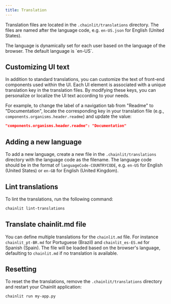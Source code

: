 ```yaml
---
title: Translation
---
```


Translation files are located in the `.chainlit/translations` directory. The files are named after the language code, e.g. `en-US.json` for English (United States).

<Note>
  The language is dynamically set for each user based on the language of the
  browser. The default language is `en-US`.
</Note>

## Customizing UI text

In addition to standard translations, you can customize the text of front-end components used within the UI. Each UI element is associated with a unique translation key in the translation files. By modifying these keys, you can personalize or localize the UI text according to your needs.

For example, to change the label of a navigation tab from "Readme" to "Documentation", locate the corresponding key in your translation file (e.g., `components.organisms.header.readme`) and update the value:

```json
"components.organisms.header.readme": "Documentation"
```

## Adding a new language

To add a new language, create a new file in the `.chainlit/translations` directory with the language code as the filename. The language code should be in the format of `languageCode-COUNTRYCODE`, e.g. `en-US` for English (United States) or `en-GB` for English (United Kingdom).

## Lint translations

To lint the translations, run the following command:

```bash
chainlit lint-translations
```

## Translate chainlit.md file

You can define multiple translations for the `chainlit.md` file. For instance `chainlit_pt-BR.md` for Portuguese (Brazil) and `chainlit_es-ES.md` for Spanish (Spain).
The file will be loaded based on the browser's language, defaulting to `chainlit.md` if no translation is available.

## Resetting

To reset the the translations, remove the `.chainlit/translations` directory and restart your Chainlit application:

```bash
chainlit run my-app.py
```
